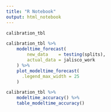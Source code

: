 ```yaml
---
title: "R Notebook"
output: html_notebook
---
```



```r
calibration_tbl

calibration_tbl %>%
    modeltime_forecast(
        new_data    = testing(splits),
        actual_data = jalisco_work
    ) %>%
    plot_modeltime_forecast(
      .legend_max_width = 25
    )

calibration_tbl %>%
    modeltime_accuracy() %>%
    table_modeltime_accuracy()
```

